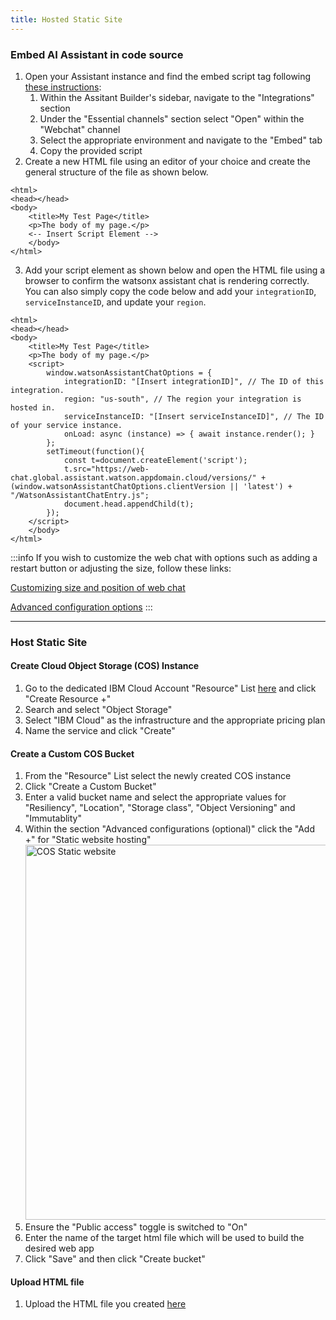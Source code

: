 ```yaml
---
title: Hosted Static Site
---
```

### Embed AI Assistant in code source

1. Open your Assistant instance and find the embed script tag following [these instructions](https://cloud.ibm.com/docs/watson-assistant?topic=watson-assistant-deploy-web-chat):
    1. Within the Assitant Builder's sidebar, navigate to the "Integrations" section
    2. Under the "Essential channels" section select "Open" within the "Webchat" channel
    3. Select the appropriate environment and navigate to the "Embed" tab
    4. Copy the provided script
2. Create a new HTML file using an editor of your choice and create the general structure of the file as shown below.
```
<html>
<head></head>
<body>
    <title>My Test Page</title>
    <p>The body of my page.</p>
    <-- Insert Script Element -->
    </body>
</html>
```
3. Add your script element as shown below and open the HTML file using a browser to confirm the watsonx assistant chat is rendering correctly. You can also simply copy the code below and add your `integrationID`, `serviceInstanceID`, and update your `region`.
```
<html>
<head></head>
<body>
    <title>My Test Page</title>
    <p>The body of my page.</p>
    <script>
        window.watsonAssistantChatOptions = {
            integrationID: "[Insert integrationID]", // The ID of this integration.
            region: "us-south", // The region your integration is hosted in.
            serviceInstanceID: "[Insert serviceInstanceID]", // The ID of your service instance.
            onLoad: async (instance) => { await instance.render(); }
        };
        setTimeout(function(){
            const t=document.createElement('script');
            t.src="https://web-chat.global.assistant.watson.appdomain.cloud/versions/" + (window.watsonAssistantChatOptions.clientVersion || 'latest') + "/WatsonAssistantChatEntry.js";
            document.head.appendChild(t);
        });
    </script>
    </body>
</html>
```
:::info
If you wish to customize the web chat with options such as adding a restart button or adjusting the size, follow these links:

[Customizing size and position of web chat](https://cloud.ibm.com/docs/watson-assistant?topic=watson-assistant-web-chat-develop-size-position)

[Advanced configuration options](https://web-chat.global.assistant.watson.cloud.ibm.com/docs.html?to=api-configuration)
:::

------------------------
### Host Static Site 
#### Create Cloud Object Storage (COS) Instance
1. Go to the dedicated IBM Cloud Account "Resource" List [here](https://cloud.ibm.com/resources) and click "Create Resource +"
2. Search and select "Object Storage"
3. Select "IBM Cloud" as the infrastructure and the appropriate pricing plan
4. Name the service and click "Create"

#### Create a Custom COS Bucket
1. From the "Resource" List select the newly created COS instance
2. Click "Create a Custom Bucket"
3. Enter a valid bucket name and select the appropriate values for "Resiliency", "Location", "Storage class", "Object Versioning" and "Immutablity"
4. Within the section "Advanced configurations (optional)" click the "Add +" for "Static website hosting"
    <img src="https://media.github.ibm.com/user/386696/files/4aad2214-1dac-445e-9d9d-9440ab2e18f8" alt="COS Static website" width="600"/>
5. Ensure the "Public access" toggle is switched to "On"
6. Enter the name of the target html file which will be used to build the desired web app
7. Click "Save" and then click "Create bucket"

#### **Upload HTML file**
1. Upload the HTML file you created [here](#embed-ai-assistant-in-code-source)


